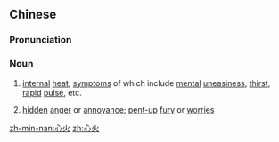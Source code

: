 ==Chinese==
{{zh-forms}}

===Pronunciation===
{{zh-pron
|m=xīnhuǒ
|c=sam1 fo2
|mn=qz:sim-hér/tp,xm:sim-hé/kh,zz:sim-hóe
|cat=n
}}

===Noun===
{{zh-noun}}

# {{lb|zh|TCM}} [[internal]] [[heat]], [[symptom]]s of which include [[mental]] [[uneasiness]], [[thirst]], [[rapid]] [[pulse]], etc.
# [[hidden]] [[anger]] or [[annoyance]]; [[pent-up]] [[fury]] or [[worry|worries]]

[[zh-min-nan:心火]]
[[zh:心火]]